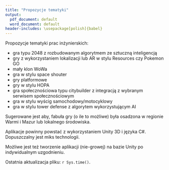 ```yaml
---
title: "Propozycje tematyki"
output:
  pdf_document: default
  word_document: default
header-includes: \usepackage[polish]{babel}
---
```


Propozycje tematyki prac inżynierskich:

* gra typu 2048 z rozbudowanym algorytmem ze sztuczną inteligencją
* gry z wykorzystaniem lokalizacji lub AR w stylu Resources czy Pokemon GO
* mały klon WoWa
* gra w stylu space shouter
* gry platformowe
* gry w stylu HOPA
* gra społecznościowa typu citybuilder z integracją z wybranym serwisem społecznościowym
* gra w stylu wyścig samochodowy/motocyklowy
* gra w stylu tower defense z algorytem wykorzystującym AI

Sugerowane jest aby, fabuła gry (o ile to możliwe) była osadzona w regionie Warmi i Mazur lub lokalnego środowiska.

Aplikacje powinny powstać z wykorzystaniem Unity 3D i języka C#. Dopuszczalny jest miks technologii. 

Możliwe jest też tworzenie aplikacji (nie-growej) na bazie Unity po indywidualnym uzgodnieniu.

Ostatnia aktualizacja pliku: `r Sys.time()`.